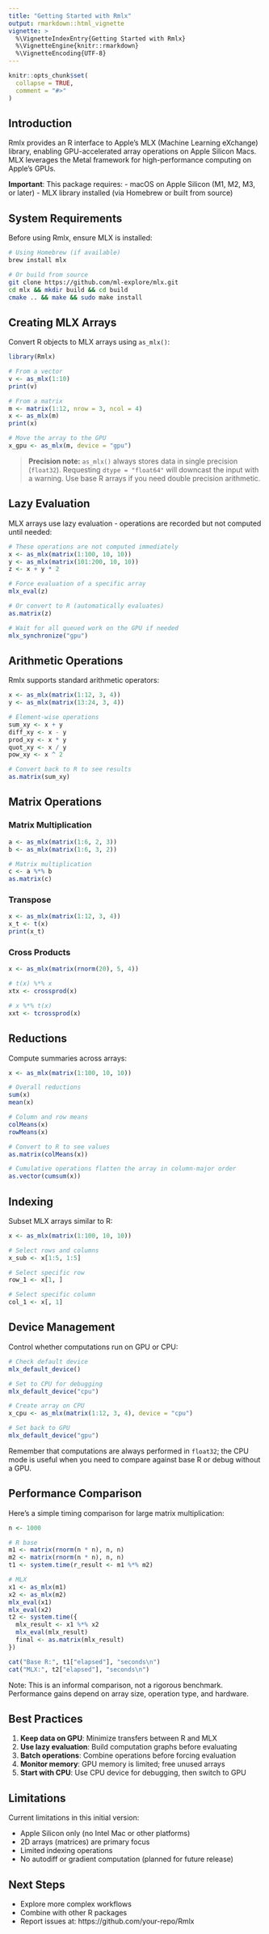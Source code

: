 ```yaml
---
title: "Getting Started with Rmlx"
output: rmarkdown::html_vignette
vignette: >
  %\VignetteIndexEntry{Getting Started with Rmlx}
  %\VignetteEngine{knitr::rmarkdown}
  %\VignetteEncoding{UTF-8}
---
```


```r
knitr::opts_chunk$set(
  collapse = TRUE,
  comment = "#>"
)
```

## Introduction

Rmlx provides an R interface to Apple's MLX (Machine Learning eXchange) library,
enabling GPU-accelerated array operations on Apple Silicon Macs. MLX leverages
the Metal framework for high-performance computing on Apple's GPUs.

**Important**: This package requires:
- macOS on Apple Silicon (M1, M2, M3, or later)
- MLX library installed (via Homebrew or built from source)

## System Requirements

Before using Rmlx, ensure MLX is installed:

```bash
# Using Homebrew (if available)
brew install mlx

# Or build from source
git clone https://github.com/ml-explore/mlx.git
cd mlx && mkdir build && cd build
cmake .. && make && sudo make install
```

## Creating MLX Arrays

Convert R objects to MLX arrays using `as_mlx()`:

```r
library(Rmlx)

# From a vector
v <- as_mlx(1:10)
print(v)

# From a matrix
m <- matrix(1:12, nrow = 3, ncol = 4)
x <- as_mlx(m)
print(x)

# Move the array to the GPU
x_gpu <- as_mlx(m, device = "gpu")
```

> **Precision note:** `as_mlx()` always stores data in single precision (`float32`).
> Requesting `dtype = "float64"` will downcast the input with a warning. Use base
> R arrays if you need double precision arithmetic.

## Lazy Evaluation

MLX arrays use lazy evaluation - operations are recorded but not computed
until needed:

```r
# These operations are not computed immediately
x <- as_mlx(matrix(1:100, 10, 10))
y <- as_mlx(matrix(101:200, 10, 10))
z <- x + y * 2

# Force evaluation of a specific array
mlx_eval(z)

# Or convert to R (automatically evaluates)
as.matrix(z)

# Wait for all queued work on the GPU if needed
mlx_synchronize("gpu")
```

## Arithmetic Operations

Rmlx supports standard arithmetic operators:

```r
x <- as_mlx(matrix(1:12, 3, 4))
y <- as_mlx(matrix(13:24, 3, 4))

# Element-wise operations
sum_xy <- x + y
diff_xy <- x - y
prod_xy <- x * y
quot_xy <- x / y
pow_xy <- x ^ 2

# Convert back to R to see results
as.matrix(sum_xy)
```

## Matrix Operations

### Matrix Multiplication

```r
a <- as_mlx(matrix(1:6, 2, 3))
b <- as_mlx(matrix(1:6, 3, 2))

# Matrix multiplication
c <- a %*% b
as.matrix(c)
```

### Transpose

```r
x <- as_mlx(matrix(1:12, 3, 4))
x_t <- t(x)
print(x_t)
```

### Cross Products

```r
x <- as_mlx(matrix(rnorm(20), 5, 4))

# t(x) %*% x
xtx <- crossprod(x)

# x %*% t(x)
xxt <- tcrossprod(x)
```

## Reductions

Compute summaries across arrays:

```r
x <- as_mlx(matrix(1:100, 10, 10))

# Overall reductions
sum(x)
mean(x)

# Column and row means
colMeans(x)
rowMeans(x)

# Convert to R to see values
as.matrix(colMeans(x))

# Cumulative operations flatten the array in column-major order
as.vector(cumsum(x))
```

## Indexing

Subset MLX arrays similar to R:

```r
x <- as_mlx(matrix(1:100, 10, 10))

# Select rows and columns
x_sub <- x[1:5, 1:5]

# Select specific row
row_1 <- x[1, ]

# Select specific column
col_1 <- x[, 1]
```

## Device Management

Control whether computations run on GPU or CPU:

```r
# Check default device
mlx_default_device()

# Set to CPU for debugging
mlx_default_device("cpu")

# Create array on CPU
x_cpu <- as_mlx(matrix(1:12, 3, 4), device = "cpu")

# Set back to GPU
mlx_default_device("gpu")
```

Remember that computations are always performed in `float32`; the CPU mode is
useful when you need to compare against base R or debug without a GPU.

## Performance Comparison

Here's a simple timing comparison for large matrix multiplication:

```r
n <- 1000

# R base
m1 <- matrix(rnorm(n * n), n, n)
m2 <- matrix(rnorm(n * n), n, n)
t1 <- system.time(r_result <- m1 %*% m2)

# MLX
x1 <- as_mlx(m1)
x2 <- as_mlx(m2)
mlx_eval(x1)
mlx_eval(x2)
t2 <- system.time({
  mlx_result <- x1 %*% x2
  mlx_eval(mlx_result)
  final <- as.matrix(mlx_result)
})

cat("Base R:", t1["elapsed"], "seconds\n")
cat("MLX:", t2["elapsed"], "seconds\n")
```

Note: This is an informal comparison, not a rigorous benchmark. Performance
gains depend on array size, operation type, and hardware.

## Best Practices

1. **Keep data on GPU**: Minimize transfers between R and MLX
2. **Use lazy evaluation**: Build computation graphs before evaluating
3. **Batch operations**: Combine operations before forcing evaluation
4. **Monitor memory**: GPU memory is limited; free unused arrays
5. **Start with CPU**: Use CPU device for debugging, then switch to GPU

## Limitations

Current limitations in this initial version:

- Apple Silicon only (no Intel Mac or other platforms)
- 2D arrays (matrices) are primary focus
- Limited indexing operations
- No autodiff or gradient computation (planned for future release)

## Next Steps

- Explore more complex workflows
- Combine with other R packages
- Report issues at: https://github.com/your-repo/Rmlx
